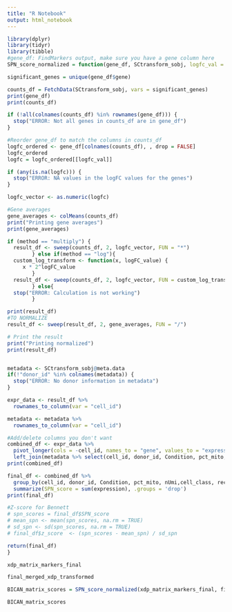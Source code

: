 ```yaml
---
title: "R Notebook"
output: html_notebook
---
```


```r
library(dplyr)
library(tidyr)
library(tibble)
#gene_df: FindMarkers output, make sure you have a gene column here
SPN_score_normalized = function(gene_df, SCtransform_sobj, logfc_val = "weighted_logFC", method = "multiply"){

significant_genes = unique(gene_df$gene)

counts_df = FetchData(SCtransform_sobj, vars = significant_genes)
print(gene_df)
print(counts_df)

if (!all(colnames(counts_df) %in% rownames(gene_df))) {
  stop("ERROR: Not all genes in counts_df are in gene_df")
}

#Reorder gene_df to match the columns in counts_df
logfc_ordered <- gene_df[colnames(counts_df), , drop = FALSE]
logfc_ordered
logfc = logfc_ordered[[logfc_val]]

if (any(is.na(logfc))) {
  stop("ERROR: NA values in the logFC values for the genes")
}

logfc_vector <- as.numeric(logfc)

#Gene averages
gene_averages <- colMeans(counts_df)
print("Printing gene averages")
print(gene_averages)

if (method == "multiply") {
  result_df <- sweep(counts_df, 2, logfc_vector, FUN = "*")
        } else if(method == "log"){
  custom_log_transform <- function(x, logFC_value) {
     x * 2^logFC_value
        }
  result_df <- sweep(counts_df, 2, logfc_vector, FUN = custom_log_transform)
        } else{
  stop("ERROR: Calculation is not working")
        }

print(result_df)
#TO NORMALIZE
result_df <- sweep(result_df, 2, gene_averages, FUN = "/")

# Print the result
print("Printing normalized")
print(result_df)


metadata <- SCtransform_sobj@meta.data
if(!"donor_id" %in% colnames(metadata)) {
  stop("ERROR: No donor information in metadata")
}

expr_data <- result_df %>%
  rownames_to_column(var = "cell_id")

metadata <- metadata %>%
  rownames_to_column(var = "cell_id")

#Add/delete columns you don't want
combined_df <- expr_data %>%
  pivot_longer(cols = -cell_id, names_to = "gene", values_to = "expression") %>%
  left_join(metadata %>% select(cell_id, donor_id, Condition, pct_mito, nUmi,cell_class, reclustered_cell_class, reclustered_neuron_type, reclustered_patch_matrix, reclustered_subcluster), by = "cell_id")
print(combined_df)

final_df <- combined_df %>%
  group_by(cell_id, donor_id, Condition, pct_mito, nUmi,cell_class, reclustered_cell_class, reclustered_neuron_type, reclustered_patch_matrix, reclustered_subcluster) %>%
  summarize(SPN_score = sum(expression), .groups = 'drop')
print(final_df)

#Z-score for Bennett
# spn_scores = final_df$SPN_score
# mean_spn <- mean(spn_scores, na.rm = TRUE)
# sd_spn <- sd(spn_scores, na.rm = TRUE)
# final_df$z_score  <- (spn_scores - mean_spn) / sd_spn

return(final_df)
}
```

```r
xdp_matrix_markers_final
```

```r
final_merged_xdp_transformed
```


```r
BICAN_matrix_scores = SPN_score_normalized(xdp_matrix_markers_final, final_merged_xdp_transformed, logfc_val = "weighted_logFC", method = "multiply")
```
```r
BICAN_matrix_scores
```

